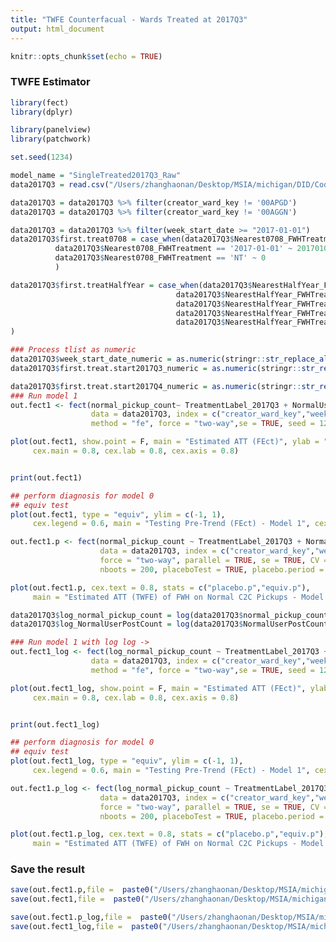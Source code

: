 ```yaml
---
title: "TWFE Counterfacual - Wards Treated at 2017Q3"
output: html_document
---
```


```r
knitr::opts_chunk$set(echo = TRUE)
```

### TWFE Estimator 



```r
library(fect)
library(dplyr)

library(panelview)
library(patchwork)

set.seed(1234)
```

```r
model_name = "SingleTreated2017Q3_Raw"
data2017Q3 = read.csv("/Users/zhanghaonan/Desktop/MSIA/michigan/DID/Code/DiD_/0320DiD_2017Q3.csv")

data2017Q3 = data2017Q3 %>% filter(creator_ward_key != '00APGD')
data2017Q3 = data2017Q3 %>% filter(creator_ward_key != '00AGGN')

data2017Q3 = data2017Q3 %>% filter(week_start_date >= "2017-01-01")
data2017Q3$first.treat0708 = case_when(data2017Q3$Nearest0708_FWHTreatment == '2018-01-01' ~ 20180101,
          data2017Q3$Nearest0708_FWHTreatment == '2017-01-01' ~ 20170101,
          data2017Q3$Nearest0708_FWHTreatment == 'NT' ~ 0
          )

data2017Q3$first.treatHalfYear = case_when(data2017Q3$NearestHalfYear_FWHTreatment == '2018-07-01' ~ 20180701,
                                     data2017Q3$NearestHalfYear_FWHTreatment == '2017-07-01' ~ 20170701,
                                     data2017Q3$NearestHalfYear_FWHTreatment == '2016-07-01' ~ 20160701,
                                     data2017Q3$NearestHalfYear_FWHTreatment == '2015-07-01' ~ 20150701,
                                     data2017Q3$NearestHalfYear_FWHTreatment == 'NT' ~ 0
)

### Process tlist as numeric
data2017Q3$week_start_date_numeric = as.numeric(stringr::str_replace_all(data2017Q3$week_start_date,"-","")) 
data2017Q3$first.treat.start2017Q3_numeric = as.numeric(stringr::str_replace_all(data2017Q3$first.treat.start2017Q3,"-","")) 

data2017Q3$first.treat.start2017Q4_numeric = as.numeric(stringr::str_replace_all(data2017Q3$first.treat.start2017Q4,"-","")) 
### Run model 1
out.fect1 <- fect(normal_pickup_count~ TreatmentLabel_2017Q3 + NormalUserPostCount,
                  data = data2017Q3, index = c("creator_ward_key","week_start_date"),
                  method = "fe", force = "two-way",se = TRUE, seed = 1234)

plot(out.fect1, show.point = F, main = "Estimated ATT (FEct)", ylab = "Effect of D on Y Conditional on Normal User Post Count",
     cex.main = 0.8, cex.lab = 0.8, cex.axis = 0.8)


print(out.fect1)

## perform diagnosis for model 0
## equiv test
plot(out.fect1, type = "equiv", ylim = c(-1, 1),
     cex.legend = 0.6, main = "Testing Pre-Trend (FEct) - Model 1", cex.text = 0.8)

out.fect1.p <- fect(normal_pickup_count ~ TreatmentLabel_2017Q3 + NormalUserPostCount,
                    data = data2017Q3, index = c("creator_ward_key","week_start_date"), 
                    force = "two-way", parallel = TRUE, se = TRUE, CV = 0,
                    nboots = 200, placeboTest = TRUE, placebo.period = c(-2, 0))

plot(out.fect1.p, cex.text = 0.8, stats = c("placebo.p","equiv.p"), 
     main = "Estimated ATT (TWFE) of FWH on Normal C2C Pickups - Model 1")

```


```r

data2017Q3$log_normal_pickup_count = log(data2017Q3$normal_pickup_count + 1)
data2017Q3$log_NormalUserPostCount = log(data2017Q3$NormalUserPostCount + 1)

### Run model 1 with log log -> 
out.fect1_log <- fect(log_normal_pickup_count ~ TreatmentLabel_2017Q3 + log_NormalUserPostCount,
                  data = data2017Q3, index = c("creator_ward_key","week_start_date"),
                  method = "fe", force = "two-way",se = TRUE, seed = 1234)

plot(out.fect1_log, show.point = F, main = "Estimated ATT (FEct)", ylab = "Effect of D on Y Conditional on Log Normal User Post Count",
     cex.main = 0.8, cex.lab = 0.8, cex.axis = 0.8)


print(out.fect1_log)

## perform diagnosis for model 0
## equiv test
plot(out.fect1_log, type = "equiv", ylim = c(-1, 1),
     cex.legend = 0.6, main = "Testing Pre-Trend (FEct) - Model 1", cex.text = 0.8)

out.fect1.p_log <- fect(log_normal_pickup_count ~ TreatmentLabel_2017Q3 + log_NormalUserPostCount,
                    data = data2017Q3, index = c("creator_ward_key","week_start_date"), 
                    force = "two-way", parallel = TRUE, se = TRUE, CV = 0,
                    nboots = 200, placeboTest = TRUE, placebo.period = c(-2, 0))

plot(out.fect1.p_log, cex.text = 0.8, stats = c("placebo.p","equiv.p"), 
     main = "Estimated ATT (TWFE) of FWH on Normal C2C Pickups - Model 1 Log Scale")


```

### Save the result

```r

save(out.fect1.p,file =  paste0("/Users/zhanghaonan/Desktop/MSIA/michigan/DID/Code/DiD_/Output0320/TWFE/",model_name,"_Model1Placebo.RData"))
save(out.fect1,file =  paste0("/Users/zhanghaonan/Desktop/MSIA/michigan/DID/Code/DiD_/Output0320/TWFE/",model_name,"_Model1.RData"))

save(out.fect1.p_log,file =  paste0("/Users/zhanghaonan/Desktop/MSIA/michigan/DID/Code/DiD_/Output0320/TWFE/",model_name,"_logModel1Placebo.RData"))
save(out.fect1_log,file =  paste0("/Users/zhanghaonan/Desktop/MSIA/michigan/DID/Code/DiD_/Output0320/TWFE/",model_name,"_logModel1.RData"))


```


